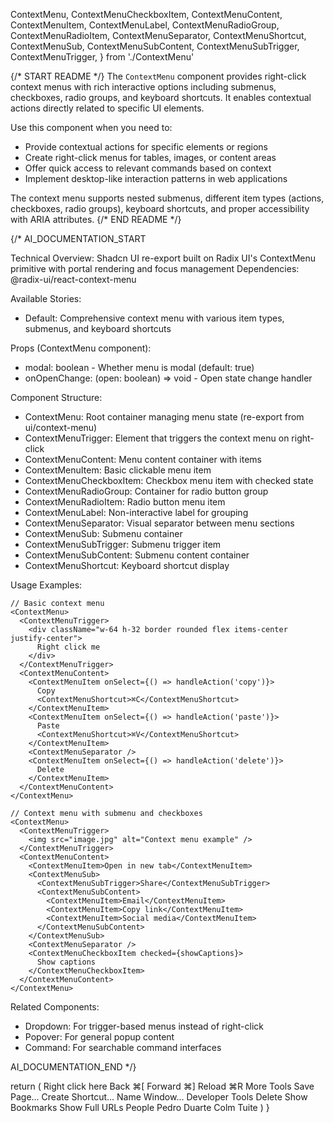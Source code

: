   ContextMenu,
  ContextMenuCheckboxItem,
  ContextMenuContent,
  ContextMenuItem,
  ContextMenuLabel,
  ContextMenuRadioGroup,
  ContextMenuRadioItem,
  ContextMenuSeparator,
  ContextMenuShortcut,
  ContextMenuSub,
  ContextMenuSubContent,
  ContextMenuSubTrigger,
  ContextMenuTrigger,
} from './ContextMenu'

{/* START README */}
The `ContextMenu` component provides right-click context menus with rich interactive options including submenus, checkboxes, radio groups, and keyboard shortcuts. It enables contextual actions directly related to specific UI elements.

Use this component when you need to:

- Provide contextual actions for specific elements or regions
- Create right-click menus for tables, images, or content areas
- Offer quick access to relevant commands based on context
- Implement desktop-like interaction patterns in web applications

The context menu supports nested submenus, different item types (actions, checkboxes, radio groups), keyboard shortcuts, and proper accessibility with ARIA attributes.
{/* END README */}

{/\*
AI_DOCUMENTATION_START

Technical Overview: Shadcn UI re-export built on Radix UI's ContextMenu primitive with portal rendering and focus management
Dependencies: @radix-ui/react-context-menu

Available Stories:

- Default: Comprehensive context menu with various item types, submenus, and keyboard shortcuts

Props (ContextMenu component):

- modal: boolean - Whether menu is modal (default: true)
- onOpenChange: (open: boolean) => void - Open state change handler

Component Structure:

- ContextMenu: Root container managing menu state (re-export from ui/context-menu)
- ContextMenuTrigger: Element that triggers the context menu on right-click
- ContextMenuContent: Menu content container with items
- ContextMenuItem: Basic clickable menu item
- ContextMenuCheckboxItem: Checkbox menu item with checked state
- ContextMenuRadioGroup: Container for radio button group
- ContextMenuRadioItem: Radio button menu item
- ContextMenuLabel: Non-interactive label for grouping
- ContextMenuSeparator: Visual separator between menu sections
- ContextMenuSub: Submenu container
- ContextMenuSubTrigger: Submenu trigger item
- ContextMenuSubContent: Submenu content container
- ContextMenuShortcut: Keyboard shortcut display

Usage Examples:

```tsx
// Basic context menu
<ContextMenu>
  <ContextMenuTrigger>
    <div className="w-64 h-32 border rounded flex items-center justify-center">
      Right click me
    </div>
  </ContextMenuTrigger>
  <ContextMenuContent>
    <ContextMenuItem onSelect={() => handleAction('copy')}>
      Copy
      <ContextMenuShortcut>⌘C</ContextMenuShortcut>
    </ContextMenuItem>
    <ContextMenuItem onSelect={() => handleAction('paste')}>
      Paste
      <ContextMenuShortcut>⌘V</ContextMenuShortcut>
    </ContextMenuItem>
    <ContextMenuSeparator />
    <ContextMenuItem onSelect={() => handleAction('delete')}>
      Delete
    </ContextMenuItem>
  </ContextMenuContent>
</ContextMenu>

// Context menu with submenu and checkboxes
<ContextMenu>
  <ContextMenuTrigger>
    <img src="image.jpg" alt="Context menu example" />
  </ContextMenuTrigger>
  <ContextMenuContent>
    <ContextMenuItem>Open in new tab</ContextMenuItem>
    <ContextMenuSub>
      <ContextMenuSubTrigger>Share</ContextMenuSubTrigger>
      <ContextMenuSubContent>
        <ContextMenuItem>Email</ContextMenuItem>
        <ContextMenuItem>Copy link</ContextMenuItem>
        <ContextMenuItem>Social media</ContextMenuItem>
      </ContextMenuSubContent>
    </ContextMenuSub>
    <ContextMenuSeparator />
    <ContextMenuCheckboxItem checked={showCaptions}>
      Show captions
    </ContextMenuCheckboxItem>
  </ContextMenuContent>
</ContextMenu>
```

Related Components:

- Dropdown: For trigger-based menus instead of right-click
- Popover: For general popup content
- Command: For searchable command interfaces

AI_DOCUMENTATION_END
\*/}

  return (
    <ContextMenu>
      <ContextMenuTrigger className="flex h-[150px] w-[300px] items-center justify-center rounded-md border border-dashed text-sm">
        Right click here
      </ContextMenuTrigger>
      <ContextMenuContent className="w-52">
        <ContextMenuItem inset>
          Back
          <ContextMenuShortcut>⌘[</ContextMenuShortcut>
        </ContextMenuItem>
        <ContextMenuItem inset disabled>
          Forward
          <ContextMenuShortcut>⌘]</ContextMenuShortcut>
        </ContextMenuItem>
        <ContextMenuItem inset>
          Reload
          <ContextMenuShortcut>⌘R</ContextMenuShortcut>
        </ContextMenuItem>
        <ContextMenuSub>
          <ContextMenuSubTrigger inset>More Tools</ContextMenuSubTrigger>
          <ContextMenuSubContent className="w-44">
            <ContextMenuItem>Save Page...</ContextMenuItem>
            <ContextMenuItem>Create Shortcut...</ContextMenuItem>
            <ContextMenuItem>Name Window...</ContextMenuItem>
            <ContextMenuSeparator />
            <ContextMenuItem>Developer Tools</ContextMenuItem>
            <ContextMenuSeparator />
            <ContextMenuItem>Delete</ContextMenuItem>
          </ContextMenuSubContent>
        </ContextMenuSub>
        <ContextMenuSeparator />
        <ContextMenuCheckboxItem checked>
          Show Bookmarks
        </ContextMenuCheckboxItem>
        <ContextMenuCheckboxItem>Show Full URLs</ContextMenuCheckboxItem>
        <ContextMenuSeparator />
        <ContextMenuRadioGroup value="pedro">
          <ContextMenuLabel inset>People</ContextMenuLabel>
          <ContextMenuRadioItem value="pedro">
            Pedro Duarte
          </ContextMenuRadioItem>
          <ContextMenuRadioItem value="colm">Colm Tuite</ContextMenuRadioItem>
        </ContextMenuRadioGroup>
      </ContextMenuContent>
    </ContextMenu>
  )
}
